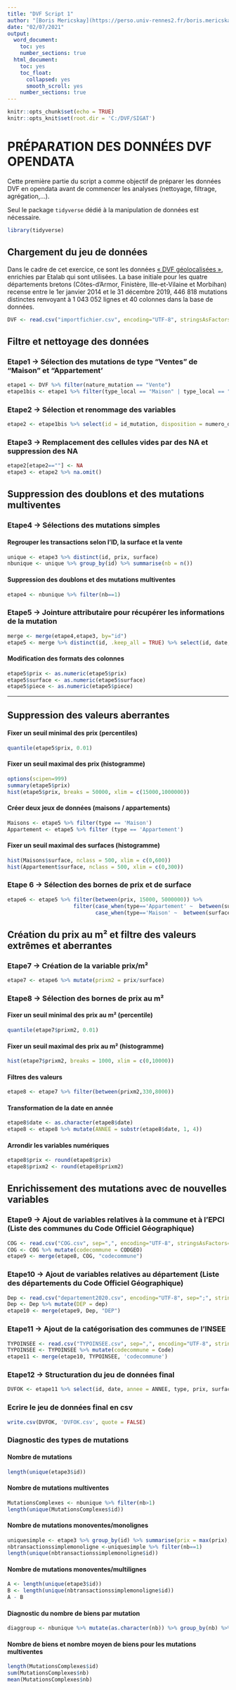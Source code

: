 ```yaml
---
title: "DVF Script 1"
author: "[Boris Mericskay](https://perso.univ-rennes2.fr/boris.mericskay) et [Florent Demoraes](https://perso.univ-rennes2.fr/florent.demoraes)"
date: "02/07/2021"
output:
  word_document:
    toc: yes
    number_sections: true
  html_document:
    toc: yes
    toc_float:
      collapsed: yes
      smooth_scroll: yes
    number_sections: true
---
```


```r
knitr::opts_chunk$set(echo = TRUE)
knitr::opts_knit$set(root.dir = 'C:/DVF/SIGAT')
```

# PRÉPARATION DES DONNÉES DVF OPENDATA

Cette première partie du script a comme objectif de préparer les données DVF en opendata avant de commencer les analyses (nettoyage, filtrage, agrégation,...).

Seul le package `tidyverse` dédié à la manipulation de données est nécessaire.

```r
library(tidyverse)
```

## Chargement du jeu de données

Dans le cadre de cet exercice, ce sont les données <a href="https://www.data.gouv.fr/fr/datasets/5cc1b94a634f4165e96436c1/" target="_blank">« DVF géolocalisées »</a>, enrichies par Etalab qui sont utilisées. La base initiale pour les quatre départements bretons (Côtes-d’Armor, Finistère, Ille-et-Vilaine et Morbihan) recense entre le 1er janvier 2014 et le 31 décembre 2019, 446 818 mutations distinctes renvoyant à 1 043 052 lignes et 40 colonnes dans la base de données. 

```r
DVF <- read.csv("importfichier.csv", encoding="UTF-8", stringsAsFactors=FALSE)
```

## Filtre et nettoyage des données

### Etape1 -\> Sélection des mutations de type "Ventes" de "Maison" et "Appartement'

```r
etape1 <- DVF %>% filter(nature_mutation == "Vente")
etape1bis <- etape1 %>% filter(type_local == "Maison" | type_local == "Appartement")
```

### Etape2 -\> Sélection et renommage des variables

```r
etape2 <- etape1bis %>% select(id = id_mutation, disposition = numero_disposition, parcelle= id_parcelle, date = date_mutation, nature = nature_mutation, codecommune = code_commune, departement = code_departement, type = type_local, surface = surface_reelle_bati, piece = nombre_pieces_principales, prix = valeur_fonciere, latitude, longitude)
```

### Etape3 -\> Remplacement des cellules vides par des NA et suppression des NA

```r
etape2[etape2==""] <- NA
etape3 <- etape2 %>% na.omit()
```

## Suppression des doublons et des mutations multiventes

### Etape4 -\> Sélections des mutations simples

#### Regrouper les transactions selon l'ID, la surface et la vente

```r
unique <- etape3 %>% distinct(id, prix, surface)
nbunique <- unique %>% group_by(id) %>% summarise(nb = n())
```

#### Suppression des doublons et des mutations multiventes

```r
etape4 <- nbunique %>% filter(nb==1)
```

### Etape5 -\> Jointure attributaire pour récupérer les informations de la mutation

```r
merge <- merge(etape4,etape3, by="id")
etape5 <- merge %>% distinct(id, .keep_all = TRUE) %>% select(id, date, type, nature, codecommune, prix, surface, piece, latitude, longitude)
```

#### Modification des formats des colonnes

```r
etape5$prix <- as.numeric(etape5$prix)
etape5$surface <- as.numeric(etape5$surface)
etape5$piece <- as.numeric(etape5$piece)
```

------------------------------------------------------------------------

## Suppression des valeurs aberrantes

#### Fixer un seuil minimal des prix (percentiles)

```r
quantile(etape5$prix, 0.01)
```

#### Fixer un seuil maximal des prix (histogramme)

```r
options(scipen=999)
summary(etape5$prix)
hist(etape5$prix, breaks = 50000, xlim = c(15000,1000000))
```

#### Créer deux jeux de données (maisons / appartements)

```r
Maisons <- etape5 %>% filter(type == 'Maison')
Appartement <- etape5 %>% filter (type == 'Appartement')    
```

#### Fixer un seuil maximal des surfaces (histogramme)

```r
hist(Maisons$surface, nclass = 500, xlim = c(0,600))
hist(Appartement$surface, nclass = 500, xlim = c(0,300))
```

### Etape 6 -\> Sélection des bornes de prix et de surface

```r
etape6 <- etape5 %>% filter(between(prix, 15000, 5000000)) %>%
                     filter(case_when(type=='Appartement' ~  between(surface, 10, 200)) | 
                            case_when(type=='Maison' ~  between(surface, 10, 350)))
```

## Création du prix au m² et filtre des valeurs extrêmes et aberrantes

### Etape7 -\> Création de la variable prix/m²

```r
etape7 <- etape6 %>% mutate(prixm2 = prix/surface)
```

### Etape8 -\> Sélection des bornes de prix au m²

#### Fixer un seuil minimal des prix au m² (percentile)

```r
quantile(etape7$prixm2, 0.01)
```

#### Fixer un seuil maximal des prix au m² (histogramme)

```r
hist(etape7$prixm2, breaks = 1000, xlim = c(0,10000))
```

#### Filtres des valeurs

```r
etape8 <- etape7 %>% filter(between(prixm2,330,8000))
```

#### Transformation de la date en année

```r
etape8$date <- as.character(etape8$date)
etape8 <- etape8 %>% mutate(ANNEE = substr(etape8$date, 1, 4))
```

#### Arrondir les variables numériques

```r
etape8$prix <- round(etape8$prix)
etape8$prixm2 <- round(etape8$prixm2)
```

## Enrichissement des mutations avec de nouvelles variables

### Etape9 -\> Ajout de variables relatives à la commune et à l'EPCI (Liste des communes du Code Officiel Géographique)

```r
COG <- read.csv("COG.csv", sep=",", encoding="UTF-8", stringsAsFactors=FALSE)
COG <- COG %>% mutate(codecommune = CODGEO)
etape9 <- merge(etape8, COG, "codecommune")
```

### Etape10 -\> Ajout de variables relatives au département (Liste des départements du Code Officiel Géographique)

```r
Dep <- read.csv("departement2020.csv", encoding="UTF-8", sep=";", stringsAsFactors=FALSE)
Dep <- Dep %>% mutate(DEP = dep)
etape10 <- merge(etape9, Dep, "DEP")
```

### Etape11 -\> Ajout de la catégorisation des communes de l'INSEE

```r
TYPOINSEE <- read.csv("TYPOINSEE.csv", sep=",", encoding="UTF-8", stringsAsFactors=FALSE)
TYPOINSEE <- TYPOINSEE %>% mutate(codecommune = Code)
etape11 <- merge(etape10, TYPOINSEE, 'codecommune')
```

### Etape12 -\> Structuration du jeu de données final

```r
DVFOK <- etape11 %>% select(id, date, annee = ANNEE, type, prix, surface, prixm2, codecommune, commune = LIBGEO, Dep = nccenr, EPCI= LIBEPCI, Typo_INSEE = typo, latitude, longitude)
```

### Ecrire le jeu de données final en csv

```r
write.csv(DVFOK, 'DVFOK.csv', quote = FALSE)
```

### Diagnostic des types de mutations

#### Nombre de mutations

```r
length(unique(etape3$id))
```

#### Nombre de mutations multiventes

```r
MutationsComplexes <- nbunique %>% filter(nb>1)
length(unique(MutationsComplexes$id))
```

#### Nombre de mutations monoventes/monolignes

```r
uniquesimple <- etape3 %>% group_by(id) %>% summarise(prix = max(prix), surface = max(surface), nb = n())
nbtransactionssimplemonoligne <-uniquesimple %>% filter(nb==1)
length(unique(nbtransactionssimplemonoligne$id))
```

#### Nombre de mutations monoventes/multilignes

```r
A <- length(unique(etape3$id))
B <- length(unique(nbtransactionssimplemonoligne$id))
A - B
```

#### Diagnostic du nombre de biens par mutation

```r
diaggroup <- nbunique %>% mutate(as.character(nb)) %>% group_by(nb) %>% summarise(tot = n())
```

#### Nombre de biens et nombre moyen de biens pour les mutations multiventes

```r
length(MutationsComplexes$id)
sum(MutationsComplexes$nb)
mean(MutationsComplexes$nb)
```


